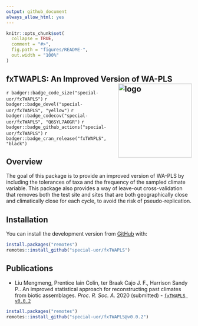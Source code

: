 ```yaml
---
output: github_document
always_allow_html: yes
---
```

<!-- README.md is generated from README.Rmd. Please edit that file -->
```r
knitr::opts_chunk$set(
  collapse = TRUE,
  comment = "#>",
  fig.path = "figures/README-",
  out.width = "100%"
)
```

## fxTWAPLS: An Improved Version of WA-PLS <img src="https://raw.githubusercontent.com/special-uor/fxTWAPLS/master/inst/images/logo.png" alt="logo" align="right" height=200px/>
<!-- <img src="inst/images/logo.png" alt="logo" align="right" height=200px/> -->

<!-- badges: start -->
`r badger::badge_code_size("special-uor/fxTWAPLS")`
`r badger::badge_devel("special-uor/fxTWAPLS", "yellow")`
`r badger::badge_codecov("special-uor/fxTWAPLS", "Q6SYL7AOGR")`
`r badger::badge_github_actions("special-uor/fxTWAPLS")`
`r badger::badge_cran_release("fxTWAPLS", "black")`
<!-- [![R build status](https://github.com/special-uor/fxTWAPLS/workflows/R-CMD-check/badge.svg)](https://github.com/special-uor/fxTWAPLS/actions) -->
<!-- [![CRAN status](https://www.r-pkg.org/badges/version/fxTWAPLS)](https://CRAN.R-project.org/package=fxTWAPLS) -->
<!-- badges: end -->

## Overview

The goal of this package is to provide an improved version of WA-PLS by 
including the tolerances of taxa and the frequency of the sampled climate 
variable. This package also provides a way of leave-out cross-validation that 
removes both the test site and sites that are both geographically close and 
climatically close for each cycle, to avoid the risk of pseudo-replication.

## Installation

<!-- ### Create a Personal Access Token (PAT) for Github -->
<!-- This is needed to install packages from private repositories. Once configured, -->
<!-- there is no need to configure it again. -->

<!-- ```{r, eval = FALSE} -->
<!-- # install.packages("usethis") -->
<!-- usethis::browse_github_pat(scopes = "repo",  -->
<!--                            description = "R:GITHUB_PAT",  -->
<!--                            host = "https://github.com/special-uor") -->
<!-- ``` -->
<!-- Copy the generated token. Then, run the following command: -->
<!-- ```{r, eval = FALSE} -->
<!-- usethis::edit_r_environ() -->
<!-- ``` -->

<!-- Add a new line to the `.Renviron` file: -->
<!-- ```bash -->
<!-- GITHUB_PAT=xxxyyyzzz -->
<!-- ``` -->

<!-- Make sure to leave a new empty line after `GITHUB_PAT`. Restart R (Session >  -->
<!-- Restart R in the RStudio menu bar), as environment variables are loaded from  -->
<!-- `.Renviron` only at the start of an R session.  -->
<!-- Check that the PAT is now available like so: -->
<!-- ```{r, eval = FALSE} -->
<!-- usethis::git_sitrep() -->
<!-- ``` -->

<!-- You can install the released version of fxTWAPLS from [CRAN](https://CRAN.R-project.org) with: -->

<!-- ``` r -->
<!-- install.packages("fxTWAPLS") -->
<!-- ``` -->

<!-- And the development version from [GitHub](https://github.com/) with: -->
You can install the development version from [GitHub](https://github.com/) with:
``` r
install.packages("remotes")
remotes::install_github("special-uor/fxTWAPLS")
```

## Publications

- Liu Mengmeng, Prentice Iain Colin, ter Braak Cajo J. F., Harrison Sandy P.. An improved statistical approach for reconstructing past climates from biotic assemblages. _Proc. R. Soc. A._ 2020 (submitted) - [`fxTWAPLS v0.0.2`](https://github.com/special-uor/fxTWAPLS/releases/tag/v0.0.2)

```r
install.packages("remotes")
remotes::install_github("special-uor/fxTWAPLS@v0.0.2")
```
<!-- ## Example -->
<!-- This is a basic example which shows you how to solve a common problem: -->

